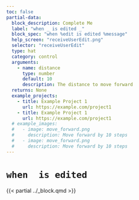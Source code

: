```yaml
---
toc: false
partial-data:
  block_description: Complete Me
  label: "when _ is edited _"
  block_spec: "when %edit is edited %message"
  help_screen: "receiveUserEdit.png"
  selector: "receiveUserEdit"
  type: hat
  category: control
  arguments:
    - name: distance
      type: number
      default: 10
      description: The distance to move forward
  returns: None
  example_projects:
    - title: Example Project 1
      url: https://example.com/project1
    - title: Example Project 1
      url: https://example.com/project1
  # example_images:
  #   - image: move_forward.png
  #     description: Move forward by 10 steps
  #   - image: move_forward.png
  #     description: Move forward by 10 steps
---
```


# `when  is edited` { .unnumbered }

{{< partial ../_block.qmd >}}
